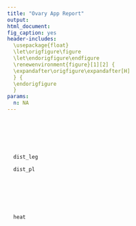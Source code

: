 ```yaml
---
title: "Ovary App Report"
output:
html_document:
fig_caption: yes
header-includes:
  \usepackage{float}
  \let\origfigure\figure
  \let\endorigfigure\endfigure
  \renewenvironment{figure}[1][2] {
  \expandafter\origfigure\expandafter[H]
  } {
  \endorigfigure
  }
params:
  n: NA
---
```

<br><br><br><br>
```r
  dist_leg
```

```r
  dist_pl
```

<br><br><br><br>

```r
  heat
```